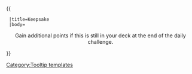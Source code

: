 {{ {{{1|Tooltip hover box}}}
  |title=Keepsake
  |body=<center>Gain additional points if this is still in your deck at the end of the daily challenge.
</center>
}}<noinclude>[[Category:Tooltip templates]]</noinclude>